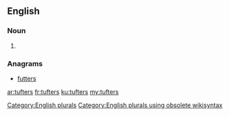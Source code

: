 ==English==

===Noun===
{{head|en}}

# {{plural of|tufter}}

===Anagrams===
* [[futters#English|futters]]

[[Category:English plurals]][[Category:English plurals using obsolete wikisyntax]]

[[ar:tufters]]
[[fr:tufters]]
[[ku:tufters]]
[[my:tufters]]
